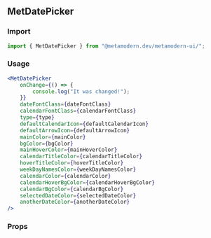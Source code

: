<!--- MetDatePicker.stories.mdx -->


<Meta title="MDX/MetDatePicker" component={MetDatePicker} />

## MetDatePicker

### Import

```jsx
import { MetDatePicker } from "@metamodern.dev/metamodern-ui/";
```

### Usage

```jsx
<MetDatePicker
    onChange={() => {
        console.log("It was changed!");
    }}
    dateFontClass={dateFontClass}
    calendarFontClass={calendarFontClass}
    type={type}
    defaultCalendarIcon={defaultCalendarIcon}
    defaultArrowIcon={defaultArrowIcon}
    mainColor={mainColor}
    bgColor={bgColor}
    mainHoverColor={mainHoverColor}
    calendarTitleColor={calendarTitleColor}
    hoverTitleColor={hoverTitleColor}
    weekDayNamesColor={weekDayNamesColor}
    calendarColor={calendarColor}
    calendarHoverBgColor={calendarHoverBgColor}
    calendarBgColor={calendarBgColor}
    selectedDateColor={selectedDateColor}
    anotherDateColor={anotherDateColor}
/>
```

### Props

<ArgsTable of={MetDatePicker} />
